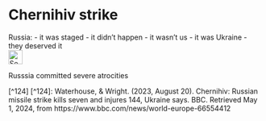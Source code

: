 # Chernihiv strike {#sec-denial-chernihiv}


::: {.callout-caution title="Myth"}
Russia:
- it was staged
- it didn't happen
- it wasn't us
- it was Ukraine
- they deserved it
[<br>![Search for topic in EUvsDisinfo](../all_common_img/EUvsDisinfo_400x240.jpg){height=2em}](https://euvsdisinfo.eu/disinformation-cases/?text=Bucha&sort=relevance)
:::

::: {.callout-tip title="Truth"}
Russsia committed severe atrocities
:::


[^124]
[^124]:  Waterhouse, & Wright. (2023, August 20). Chernihiv: Russian missile strike kills seven and injures 144, Ukraine says. BBC. Retrieved May 1, 2024, from https://www.bbc.com/news/world-europe-66554412


